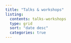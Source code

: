 ```yaml
---
title: "Talks & workshops"
listing: 
  contents: talks-workshops
  type: grid
  sort: "date desc"
  categories: true
---
```

